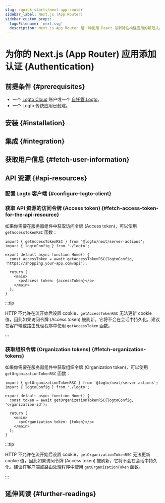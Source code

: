 ```yaml
---
slug: /quick-starts/next-app-router
sidebar_label: Next.js (App Router)
sidebar_custom_props:
  logoFilename: 'next.svg'
  description: Next.js App Router 是一种使用 React 最新特性构建应用的新范式。
---
```




# 为你的 Next.js (App Router) 应用添加认证 (Authentication)

<GuideTip />

## 前提条件 \{#prerequisites}

- 一个 [Logto Cloud](https://cloud.logto.io) 账户或一个 [自托管 Logto](/introduction/set-up-logto-oss)。
- 一个 Logto 传统应用已创建。

## 安装 \{#installation}

<Installation />

## 集成 \{#integration}

<Integration />

## 获取用户信息 \{#fetch-user-information}

<GetUserInformation />

## API 资源 \{#api-resources}

<ApiResourcesDescription />

### 配置 Logto 客户端 \{#configure-logto-client}

<ConfigApiResources />

### 获取 API 资源的访问令牌 (Access token) \{#fetch-access-token-for-the-api-resource}

<FetchAccessTokenForApiResources />

如果你需要在服务器组件中获取访问令牌 (Access token)，可以使用 `getAccessTokenRSC` 函数：

```tsx title="app/page.tsx"
import { getAccessTokenRSC } from '@logto/next/server-actions';
import { logtoConfig } from './logto';

export default async function Home() {
  const accessToken = await getAccessTokenRSC(logtoConfig, 'https://shopping.your-app.com/api');

  return (
    <main>
      <p>Access token: {accessToken}</p>
    </main>
  );
}
```

:::tip

HTTP 不允许在流开始后设置 cookie，`getAccessTokenRSC` 无法更新 cookie 值，因此如果访问令牌 (Access token) 被刷新，它将不会在会话中持久化。建议在客户端或路由处理程序中使用 `getAccessToken` 函数。

:::

### 获取组织令牌 (Organization tokens) \{#fetch-organization-tokens}

<FetchOrganizationTokenForUser />

如果你需要在服务器组件中获取组织令牌 (Organization token)，可以使用 `getOrganizationTokenRSC` 函数：

```tsx title="app/page.tsx"
import { getOrganizationTokenRSC } from '@logto/next/server-actions';
import { logtoConfig } from './logto';

export default async function Home() {
  const token = await getOrganizationTokenRSC(logtoConfig, 'organization-id');

  return (
    <main>
      <p>Organization token: {token}</p>
    </main>
  );
}
```

:::tip

HTTP 不允许在流开始后设置 cookie，`getOrganizationTokenRSC` 无法更新 cookie 值，因此如果访问令牌 (Access token) 被刷新，它将不会在会话中持久化。建议在客户端或路由处理程序中使用 `getOrganizationToken` 函数。

:::

## 延伸阅读 \{#further-readings}

<FurtherReadings />
